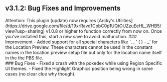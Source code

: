 ## v3.1.2: Bug Fixes and Improvements
<Callout type="attention" blend="light">
  Attention: This plugin (update) now requires [Arcky's Utilities](https://drive.google.com/file/d/19xrRavd1CpbC0p1UQtOUZzuEeHL_WHB5/view?usp=sharing) v1.0.8 or higher to function correctly from now on. Once you've installed this, start a new save to avoid malfunction.
</Callout>
### Improvement
- Added support for all special characters like `. , ' ( ) - _` for the Location Preview. These characters cannot be used in the constant names in the location preview setup file but only for the location name itself in the the PBS file.
<br/>
### Bug Fixes
- Fixed a crash with the pokedex while using Region Specific UI themes.
- Fixed the Highlight Graphics position being wrong in some cases (no clear clue why though).
